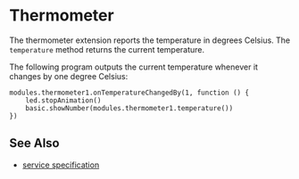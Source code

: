 # Thermometer

The thermometer extension reports the temperature in degrees Celsius.
The `temperature` method returns the current temperature.

The following program outputs the current temperature whenever it changes by 
one degree Celsius:

```blocks
modules.thermometer1.onTemperatureChangedBy(1, function () {
    led.stopAnimation()
    basic.showNumber(modules.thermometer1.temperature())
})
```

## See Also

- [service specification](/services/thermometer/)
